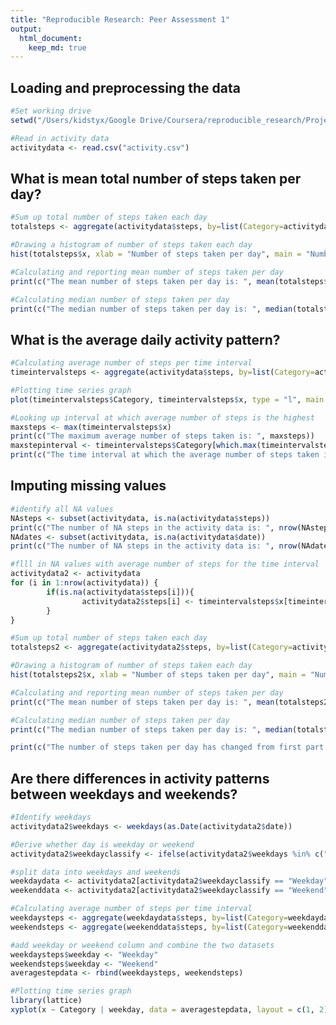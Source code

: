 ```yaml
---
title: "Reproducible Research: Peer Assessment 1"
output: 
  html_document:
    keep_md: true
---
```



## Loading and preprocessing the data

```r
#Set working drive
setwd("/Users/kidstyx/Google Drive/Coursera/reproducible_research/Project1/RepData_PeerAssessment1")

#Read in activity data
activitydata <- read.csv("activity.csv")
```
## What is mean total number of steps taken per day?

```r
#Sum up total number of steps taken each day
totalsteps <- aggregate(activitydata$steps, by=list(Category=activitydata$date), FUN=sum, na.rm = TRUE)

#Drawing a histogram of number of steps taken each day
hist(totalsteps$x, xlab = "Number of steps taken per day", main = "Number of Steps")

#Calculating and reporting mean number of steps taken per day
print(c("The mean number of steps taken per day is: ", mean(totalsteps$x)))

#Calculating median number of steps taken per day
print(c("The median number of steps taken per day is: ", median(totalsteps$x)))
```


## What is the average daily activity pattern?

```r
#Calculating average number of steps per time interval
timeintervalsteps <- aggregate(activitydata$steps, by=list(Category=activitydata$interval), FUN=mean, na.rm = TRUE)

#Plotting time series graph
plot(timeintervalsteps$Category, timeintervalsteps$x, type = "l", main = "Average number of steps taken per time interval", ylab = "Average number of steps", xlab = "5 Minute Time interval")

#Looking up interval at which average number of steps is the highest
maxsteps <- max(timeintervalsteps$x)
print(c("The maximum average number of steps taken is: ", maxsteps))
maxstepinterval <- timeintervalsteps$Category[which.max(timeintervalsteps$x)]
print(c("The time interval at which the average number of steps taken is the highest is: ", maxstepinterval))
```


## Imputing missing values

```r
#identify all NA values
NAsteps <- subset(activitydata, is.na(activitydata$steps))
print(c("The number of NA steps in the activity data is: ", nrow(NAsteps)))
NAdates <- subset(activitydata, is.na(activitydata$date))
print(c("The number of NA steps in the activity data is: ", nrow(NAdates)))

#flll in NA values with average number of steps for the time interval
activitydata2 <- activitydata
for (i in 1:nrow(activitydata)) {
        if(is.na(activitydata$steps[i])){
                activitydata2$steps[i] <- timeintervalsteps$x[timeintervalsteps$Category == activitydata[i, "interval"]]
        }
}

#Sum up total number of steps taken each day
totalsteps2 <- aggregate(activitydata2$steps, by=list(Category=activitydata2$date), FUN=sum)

#Drawing a histogram of number of steps taken each day
hist(totalsteps2$x, xlab = "Number of steps taken per day", main = "Number of Steps")

#Calculating and reporting mean number of steps taken per day
print(c("The mean number of steps taken per day is: ", mean(totalsteps2$x)))

#Calculating median number of steps taken per day
print(c("The median number of steps taken per day is: ", median(totalsteps2$x)))

print(c("The number of steps taken per day has changed from first part of the assignment and mean and median are now the same."))
```


## Are there differences in activity patterns between weekdays and weekends?

```r
#Identify weekdays
activitydata2$weekdays <- weekdays(as.Date(activitydata2$date))

#Derive whether day is weekday or weekend
activitydata2$weekdayclassify <- ifelse(activitydata2$weekdays %in% c("Saturday","Sunday"), "Weekend","Weekday")

#split data into weekdays and weekends
weekdaydata <- activitydata2[activitydata2$weekdayclassify == "Weekday", ]
weekenddata <- activitydata2[activitydata2$weekdayclassify == "Weekend", ]

#Calculating average number of steps per time interval
weekdaysteps <- aggregate(weekdaydata$steps, by=list(Category=weekdaydata$interval), FUN=mean)
weekendsteps <- aggregate(weekenddata$steps, by=list(Category=weekenddata$interval), FUN=mean)

#add weekday or weekend column and combine the two datasets
weekdaysteps$weekday <- "Weekday"
weekendsteps$weekday <- "Weekend"
averagestepdata <- rbind(weekdaysteps, weekendsteps)

#Plotting time series graph
library(lattice)
xyplot(x ~ Category | weekday, data = averagestepdata, layout = c(1, 2), type = "l", ylab = "Average number of steps")
```
